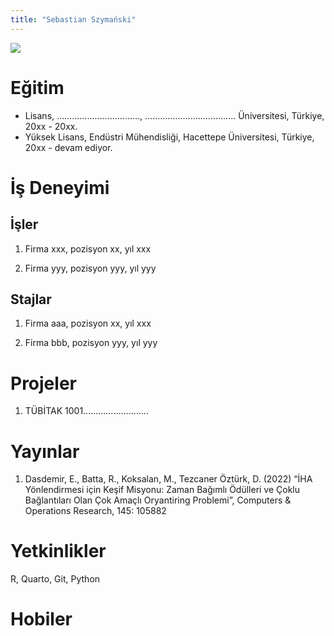 ```yaml
---
title: "Sebastian Szymański"
---
```



![](/assets/images/vesikalik.jpeg){fig-align="center"}

# Eğitim

-   Lisans, ................................., .................................... Üniversitesi, Türkiye, 20xx - 20xx.
-   Yüksek Lisans, Endüstri Mühendisliği, Hacettepe Üniversitesi, Türkiye, 20xx - devam ediyor.

# İş Deneyimi

## İşler

1.  Firma xxx, pozisyon xx, yıl xxx

2.  Firma yyy, pozisyon yyy, yıl yyy

## Stajlar

1.  Firma aaa, pozisyon xx, yıl xxx

2.  Firma bbb, pozisyon yyy, yıl yyy

# Projeler

1.  TÜBİTAK 1001..........................

# Yayınlar

1.  Dasdemir, E., Batta, R., Koksalan, M., Tezcaner Öztürk, D. (2022) “İHA Yönlendirmesi için Keşif Misyonu: Zaman Bağımlı Ödülleri ve Çoklu Bağlantıları Olan Çok Amaçlı Oryantiring Problemi”, Computers & Operations Research, 145: 105882

# Yetkinlikler

R, Quarto, Git, Python

# Hobiler